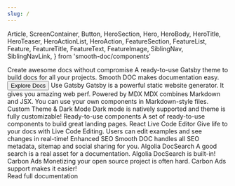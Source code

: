 ```yaml
---
slug: /
---
```


  Article,
  ScreenContainer,
  Button,
  HeroSection,
  Hero,
  HeroBody,
  HeroTitle,
  HeroTeaser,
  HeroActionList,
  HeroAction,
  FeatureSection,
  FeatureList,
  Feature,
  FeatureTitle,
  FeatureText,
  FeatureImage,
  SiblingNav,
  SiblingNavLink,
} from 'smooth-doc/components'

<HeroSection>
  <ScreenContainer>
    <Hero backgroundImageURL={heroBackgroundURL}>
      <HeroBody>
        <HeroTitle>Create awesome docs without compromise</HeroTitle>
        <HeroTeaser>
          A ready-to-use Gatsby theme to build docs for all your projects.
          Smooth DOC makes documentation easy.
        </HeroTeaser>
        <HeroActionList>
          <HeroAction>
            <Button forwardedAs={Link} to="/docs/getting-started/">
              Explore Docs
            </Button>
          </HeroAction>
        </HeroActionList>
      </HeroBody>
    </Hero>
  </ScreenContainer>
</HeroSection>
<FeatureSection>
  <FeatureList>
    <Feature>
      <FeatureImage src={registryEditorImageURL} />
      <FeatureTitle>Use Gatsby</FeatureTitle>
      <FeatureText>
        Gatsby is a powerful static website generator. It gives you amazing web
        perf.
      </FeatureText>
    </Feature>
    <Feature>
      <FeatureImage src={markdownImageURL} />
      <FeatureTitle>Powered by MDX</FeatureTitle>
      <FeatureText>
        MDX combines Markdown and JSX. You can use your own components in
        Markdown-style files.
      </FeatureText>
    </Feature>
    <Feature>
      <FeatureImage src={webDesignImageURL} />
      <FeatureTitle>Custom Theme & Dark Mode</FeatureTitle>
      <FeatureText>
        Dark mode is natively supported and theme is fully customizable!
      </FeatureText>
    </Feature>
    <Feature>
      <FeatureImage src={moduleImageURL} />
      <FeatureTitle>Ready-to-use components</FeatureTitle>
      <FeatureText>
        A set of ready-to-use components to build great landing pages.
      </FeatureText>
    </Feature>
    <Feature>
      <FeatureImage src={codeImageURL} />
      <FeatureTitle>React Live Code Editor</FeatureTitle>
      <FeatureText>
        Give life to your docs with Live Code Editing. Users can edit examples
        and see changes in real-time!
      </FeatureText>
    </Feature>
    <Feature>
      <FeatureImage src={systemTaskImageURL} />
      <FeatureTitle>Enhanced SEO</FeatureTitle>
      <FeatureText>
        Smooth DOC handles all SEO metadata, sitemap and social sharing for you.
      </FeatureText>
    </Feature>
    <Feature>
      <FeatureImage src={inspectCodeImageURL} />
      <FeatureTitle>Algolia DocSearch</FeatureTitle>
      <FeatureText>
        A good search is a real asset for a documentation. Algolia DocSearch is
        built-in!
      </FeatureText>
    </Feature>
    <Feature>
      <FeatureImage src={variableImageURL} />
      <FeatureTitle>Carbon Ads</FeatureTitle>
      <FeatureText>
        Monetizing your open source project is often hard. Carbon Ads support
        makes it easier!
      </FeatureText>
    </Feature>
  </FeatureList>
</FeatureSection>
<ScreenContainer forwardedAs="section" py={5}>
  <Article>
    <GettingStarted />
    <SiblingNav>
      <SiblingNavLink type="next" to="/docs/getting-started/">
        Read full documentation
      </SiblingNavLink>
    </SiblingNav>
  </Article>
</ScreenContainer>
